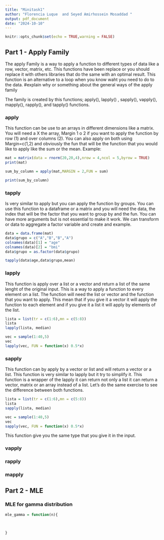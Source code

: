 ```yaml
---
title: "Minitask1"
author: "Florencia Luque  and Seyed Amirhossein Mosaddad "
output: pdf_document
date: "2024-10-10"
---
```


```r
knitr::opts_chunk$set(echo = TRUE,warning = FALSE)
```

## Part 1 - Apply Family 
The apply Family is a way to apply a function to different types of data like a row, vector, matrix, etc. This functions have been replace or you should replace it with others libraries that do the same with an optimal result. This function is an alternative to a loop when you know waht you need to do to the data.
#explain why or something about the general ways of the apply family

The family is created by this functions; apply(), lapply() , sapply(), vapply(), mapply(), rapply(), and tapply() functions.

### apply
This function can be use to an arrays in different dimensions like a matrix. You will need a X the array, Margin 1 o 2 if you want to apply the function by row (1) and over columns (2). You can also apply on both using Margin=c(1,2) and obviously the fun that will be the function that you would like to apply like the sum or the mean.
Example:
```r
mat = matrix(data = rnorm(20,20,4),nrow = 4,ncol = 5,byrow = TRUE)
print(mat)

sum_by_column = apply(mat,MARGIN = 2,FUN = sum)

print(sum_by_column)
```
### tapply 
Is very similar to apply but you can apply the function by groups. You can use this function to a dataframe or a matrix and you will need the data, the index that will be the factor that you want to group by and the fun. You can have more arguments but is not essential to make it work. 
We can transform or data to aggregate a factor variable and create and example.
```r
data = data.frame(mat)
data$grupo = c("A","B","B","A")
colnames(data)[1] = "age"
colnames(data)[2] = "bmi"
data$grupo = as.factor(data$grupo)

tapply(data$age,data$grupo,mean)
```
### lapply
This function is apply over a list or a vector and return a list of the same lenght of the original input. This is a way to apply a function to every element on a list. The function will need the list or vector and the function that you want to apply. This mean that if you give it a vector it will apply the function to each element and if you give it a list it will apply by elements of the list.

```r
lista = list(tr = c(1:6),mn = c(5:8))
lista
lapply(lista, median)

vec = sample(1:40,5)
vec
lapply(vec, FUN = function(x) 0.5*x)
```

### sapply
This function can by apply by a vector or list and will return a vector or a list. This function is very similar to lapply but it try to simplify it. This function is a wrapper of the lapply it can return not only a list it can return a vector, matrix or an array instead of a list.
Let's do the same exercise to see the difference between both functions.

```r
lista = list(tr = c(1:6),mn = c(5:8))
lista
sapply(lista, median)

vec = sample(1:40,5)
vec
sapply(vec, FUN = function(x) 0.5*x)
```
This function give you the same type that you give it in the input.

### vapply

### rapply

### mapply

## Part 2 - MLE

### MLE for gamma distribution

```r
mle_gamma = function(n){
  
  
  
}
```

